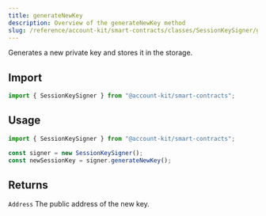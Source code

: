 ```yaml
---
title: generateNewKey
description: Overview of the generateNewKey method
slug: /reference/account-kit/smart-contracts/classes/SessionKeySigner/generateNewKey
---
```



Generates a new private key and stores it in the storage.

## Import

```ts
import { SessionKeySigner } from "@account-kit/smart-contracts";
```

## Usage

```ts
import { SessionKeySigner } from "@account-kit/smart-contracts";

const signer = new SessionKeySigner();
const newSessionKey = signer.generateNewKey();
```

## Returns

`Address`
The public address of the new key.
